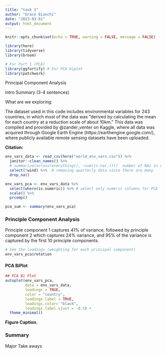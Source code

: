 ```yaml
---
title: "task 1"
author: "Grace Bianchi"
date: "2023-03-01"
output: html_document
---
```



```r
knitr::opts_chunk$set(echo = TRUE, warning = FALSE, message = FALSE)

library(here)
library(tidyverse)
library(broom)

# For Part 1 (PCA)
library(ggfortify) # For PCA biplot
library(patchwork)
```

Principal Component Analysis

Intro Summary (3-4 sentences)

What are we exploring: 

The dataset used in this code includes environmental variables for 243 countries, in which most of the data was "derived by calculating the mean for each country at a reduction scale of about 10km.” This data was compiled and provided by @zander_venter on Kaggle, where all data was acquired through Google Earth Engine (https://earthengine.google.com/), where publicly available remote sensing datasets have been uploaded.



**Citation:**  



```r
env_vars_data <- read_csv(here("world_env_vars.csv")) %>% 
  janitor::clean_names() %>% 
  # summarize(across(everything(), ~sum(is.na(.))))  number of NAs in each col
  select(!wind) %>%  # removing quarterly data since there are many 
  drop_na()

env_vars_pca <- env_vars_data %>% 
  select(where(is.numeric)) %>% # select only numeric columns for PCA 
  scale() %>% 
  prcomp() 

pca_sum <- summary(env_vars_pca)  


```


### Principle Component Analysis

Principle component 1 captures 41% of variance, followed by principle component 2 which captures 24% variance, and 95% of the variance is captured by the first 10 principle components.

```r
# See the loadings (weighting for each principal component)
env_vars_pca$rotation
```

#### PCA BiPlot

```r

## PCA Bi Plot
autoplot(env_vars_pca,
         data = env_vars_data,
         loadings = TRUE,
         color = "country",
         loadings.label = TRUE,
         loadings.color= "black",
         loadings.label.vjust = -0.5) +
  theme_minimal()
```

**Figure Caption.** 

### Summary

Major Take aways

